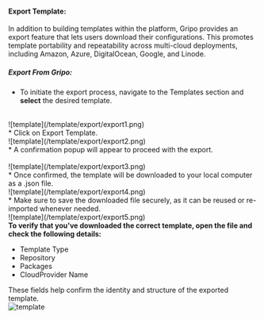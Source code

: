 #### Export Template:

In addition to building templates within the platform, Gripo provides an export feature that lets users download their configurations. This promotes template portability and repeatability across multi-cloud deployments, including Amazon, Azure, DigitalOcean, Google, and Linode.

##### Export From Gripo:

* To initiate the export process, navigate to the Templates section and <b>select</b> the desired template.
 <br />
  ![template](/template/export/export1.png)
  <br />
  * Click on Export Template. 
  <br />
  ![template](/template/export/export2.png)
  <br />
  * A confirmation popup will appear to proceed with the export.
   <br />
   <br />
  ![template](/template/export/export3.png)
  <br />
  *  Once confirmed, the template will be downloaded to your local computer as a .json file.
   <br />
  ![template](/template/export/export4.png)
  <br />
  * Make sure to save the downloaded file securely, as it can be reused or re-imported whenever needed.
   <br />
  ![template](/template/export/export5.png)
  <br />
  <b>To verify that you've downloaded the correct template, open the file and check the following details:</b>

* Template Type
* Repository
* Packages
* CloudProvider Name

These fields help confirm the identity and structure of the exported template.
<br />
  ![template](/template/export/export6.png)
  <br />